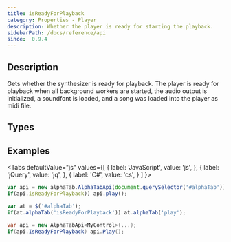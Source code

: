 ```yaml
---
title: isReadyForPlayback
category: Properties - Player
description: Whether the player is ready for starting the playback.
sidebarPath: /docs/reference/api
since:  0.9.4
---
```


<SinceBadge since="0.9.4" />


## Description
Gets whether the synthesizer is ready for playback. The player is ready for playback when
all background workers are started, the audio output is initialized, a soundfont is loaded, and a song was loaded into the player as midi file.    

## Types

<TypeTable>
    <TypeRow type="all" name="bool" />
</TypeTable>

## Examples

<Tabs
  defaultValue="js"
  values={[
    { label: 'JavaScript', value: 'js', },
    { label: 'jQuery', value: 'jq', },
    { label: 'C#', value: 'cs', }
  ]
}>
<TabItem value="js">

```js
var api = new alphaTab.AlphaTabApi(document.querySelector('#alphaTab'));
if(api.isReadyForPlayback)) api.play();
```

</TabItem>
<TabItem value="jq">

```js
var at = $('#alphaTab');
if(at.alphaTab('isReadyForPlayback')) at.alphaTab('play');
```

</TabItem>
<TabItem value="cs">

```csharp
var api = new AlphaTabApi<MyControl>(...);
if(api.IsReadyForPlayback) api.Play();
```

</TabItem>
</Tabs>